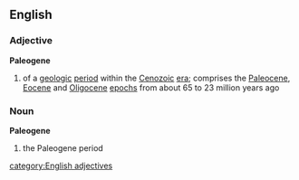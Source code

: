 ==English==
===Adjective===
{{wikipedia}}
'''Paleogene'''
#{{geology}} of a [[geologic]] [[period]] within the [[Cenozoic]] [[era]]; comprises the [[Paleocene]], [[Eocene]] and [[Oligocene]] [[epoch]]s from about 65 to 23 million years ago

===Noun===
'''Paleogene'''
#{{geology}} the Paleogene period
[[category:English adjectives]]